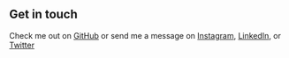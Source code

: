 ## Get in touch

Check me out on [GitHub](https://github.com/masonmcelvain) or send me a message on [Instagram](https://www.instagram.com/mason.mcelvain/), [LinkedIn](https://www.linkedin.com/in/masonmcelvain/), or [Twitter](https://twitter.com/masonmcelvain)

